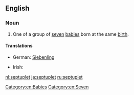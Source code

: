 ==English==

===Noun===
{{en-noun}}

# One of a group of [[seven]] [[baby|babies]] born at the same [[birth]].

====Translations====
{{trans-top|one of seven babies born at the same time}}
* German: [[Siebenling]] {{m}}
{{trans-mid}}
* Irish: {{t-|ga|seachtrín|m}}
{{trans-bottom}}

[[Category:en:Babies]]
[[Category:en:Seven]]

[[nl:septuplet]]
[[ja:septuplet]]
[[ru:septuplet]]